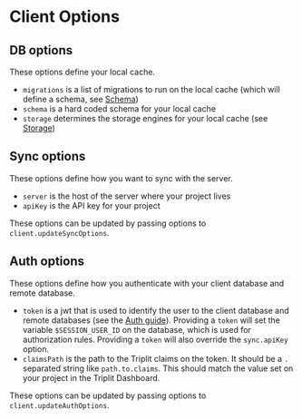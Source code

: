 # Client Options

## DB options

These options define your local cache.

- `migrations` is a list of migrations to run on the local cache (which will define a schema, see [Schema](/schema))
- `schema` is a hard coded schema for your local cache
- `storage` determines the storage engines for your local cache (see [Storage](/storage))

## Sync options

These options define how you want to sync with the server.

- `server` is the host of the server where your project lives
- `apiKey` is the API key for your project

These options can be updated by passing options to `client.updateSyncOptions`.

## Auth options

These options define how you authenticate with your client database and remote database.

- `token` is a jwt that is used to identify the user to the client database and remote databases (see the [Auth guide](/guides/auth)). Providing a `token` will set the variable `$SESSION_USER_ID` on the database, which is used for authorization rules. Providing a `token` will also override the `sync.apiKey` option.
- `claimsPath` is the path to the Triplit claims on the token. It should be a `.` separated string like `path.to.claims`. This should match the value set on your project in the Triplit Dashboard.

These options can be updated by passing options to `client.updateAuthOptions`.
